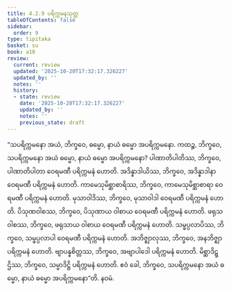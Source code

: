 ```yaml
---
title: 4.2.9 ပရိက္ကမနသုတ္တ
tableOfContents: false
sidebar:
  order: 9
type: tipitaka
basket: su
book: a10
review:
  current: review
  updated: '2025-10-20T17:32:17.326227'
  updated_by: ''
  notes: ''
  history:
  - state: review
    date: '2025-10-20T17:32:17.326227'
    updated_by: ''
    notes: ''
    previous_state: draft
---
```



<DynamicBreadcrumb />


<ReviewStatus review={frontmatter.review} showDetails={true} />

<HypothesisAnnotation frontmatter={frontmatter} />

<Division number="175" book="a10" e="ch" v="17" p="471">

<Paragraph number="1251" book="a10">
“သပရိက္ကမနော အယံ, ဘိက္ခဝေ, ဓမ္မော, နာယံ ဓမ္မော အပရိက္ကမနော. ကထဉ္စ, ဘိက္ခဝေ, သပရိက္ကမနော အယံ ဓမ္မော, နာယံ ဓမ္မော အပရိက္ကမနော? ပါဏာတိပါတိဿ, ဘိက္ခဝေ, ပါဏာတိပါတာ ဝေရမဏီ ပရိက္ကမနံ ဟောတိ. အဒိန္နာဒါယိဿ, ဘိက္ခဝေ, အဒိန္နာဒါနာ ဝေရမဏီ ပရိက္ကမနံ ဟောတိ. ကာမေသုမိစ္ဆာစာရိဿ, ဘိက္ခဝေ, ကာမေသုမိစ္ဆာစာရာ ဝေရမဏီ ပရိက္ကမနံ ဟောတိ. မုသာဝါဒိဿ, ဘိက္ခဝေ, မုသာဝါဒါ ဝေရမဏီ ပရိက္ကမနံ ဟောတိ. ပိသုဏဝါစဿ, ဘိက္ခဝေ, ပိသုဏာယ ဝါစာယ ဝေရမဏီ ပရိက္ကမနံ ဟောတိ. ဖရုသဝါစဿ, ဘိက္ခဝေ, ဖရုသာယ ဝါစာယ ဝေရမဏီ ပရိက္ကမနံ ဟောတိ. သမ္ဖပ္ပလာပိဿ, ဘိက္ခဝေ, သမ္ဖပ္ပလာပါ ဝေရမဏီ ပရိက္ကမနံ ဟောတိ. အဘိဇ္ဈာလုဿ, ဘိက္ခဝေ, အနဘိဇ္ဈာ ပရိက္ကမနံ ဟောတိ. ဗျာပန္နစိတ္တဿ, ဘိက္ခဝေ, အဗျာပါဒေါ ပရိက္ကမနံ ဟောတိ. မိစ္ဆာဒိဋ္ဌိဿ, ဘိက္ခဝေ, သမ္မာဒိဋ္ဌိ ပရိက္ကမနံ ဟောတိ. ဧဝံ ခေါ, ဘိက္ခဝေ, သပရိက္ကမနော အယံ ဓမ္မော, နာယံ ဓမ္မော အပရိက္ကမနော”တိ.

</Paragraph>
</Division>

<Paragraph number="1252" type="center" book="a10">
နဝမံ.
</Paragraph>
